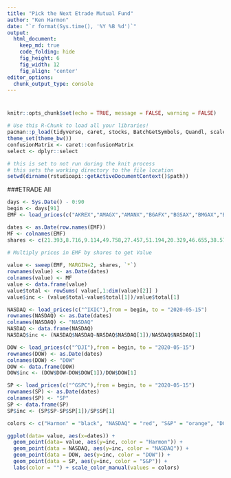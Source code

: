 ```yaml
---
title: "Pick the Next Etrade Mutual Fund"
author: "Ken Harmon"
date: "`r format(Sys.time(), '%Y %B %d')`"
output:
  html_document:  
    keep_md: true
    code_folding: hide
    fig_height: 6
    fig_width: 12
    fig_align: 'center'
editor_options: 
  chunk_output_type: console
---
```


# {.tabset .tabset-fade}

```r
knitr::opts_chunk$set(echo = TRUE, message = FALSE, warning = FALSE)
```

```r
# Use this R-Chunk to load all your libraries!
pacman::p_load(tidyverse, caret, stocks, BatchGetSymbols, Quandl, scales)
theme_set(theme_bw())
confusionMatrix <- caret::confusionMatrix
select <- dplyr::select
```

```r
# this is set to not run during the knit process
# this sets the working directory to the file location
setwd(dirname(rstudioapi::getActiveDocumentContext()$path))
```

###ETRADE All
```r
days <- Sys.Date() - 0:90
begin <- days[91]
EMF <- load_prices(c("AKREX","AMAGX","AMANX","BGAFX","BGSAX","BMGAX","BPTRX","DXQLX","DXSLX","FKDNX","FNCMX","GOLDX","INPIX","JAGTX","LDVAX","MFEGX","NBGEX","NNLEX","NNTWX","OBCHX","PGRTX","PGTAX","PRMTX","PYVAX","PYVLX","RMQHX","ROGSX","RYOCX","RYVYX","SEEKX","SFLNX","SMPIX","SVAAX","SWPPX","TEPSX","TMFGX","ULPIX","UOPIX"),from = begin, to = "2020-05-15")

dates <- as.Date(row.names(EMF))
MF <- colnames(EMF)
shares <- c(21.393,8.716,9.114,49.758,27.457,51.194,20.329,46.655,38.575,11.04,8.357,77.211,13.281,26.787,25.85,9.234,16.369,65.653,53.439,296.168,98.622,22.682,8.542,33.094,59.918,4.621,53.039,60.322,4.681,13.177,48.712,26.198,266.663,13.757,25.79,54.323,16.388,17.427)
 
# Multiply prices in EMF by shares to get Value

value <- sweep(EMF, MARGIN=2, shares, `*`)
rownames(value) <- as.Date(dates)
colnames(value) <- MF
value <- data.frame(value)
value$total <- rowSums( value[,1:dim(value)[2]] )
value$inc <- (value$total-value$total[1])/value$total[1] 

NASDAQ <- load_prices(c("^IXIC"),from = begin, to = "2020-05-15")
rownames(NASDAQ) <- as.Date(dates)
colnames(NASDAQ) <- "NASDAQ"
NASDAQ <- data.frame(NASDAQ)
NASDAQ$inc <- (NASDAQ$NASDAQ-NASDAQ$NASDAQ[1])/NASDAQ$NASDAQ[1]

DOW <- load_prices(c("^DJI"),from = begin, to = "2020-05-15")
rownames(DOW) <- as.Date(dates)
colnames(DOW) <- "DOW"
DOW <- data.frame(DOW)
DOW$inc <- (DOW$DOW-DOW$DOW[1])/DOW$DOW[1]

SP <- load_prices(c("^GSPC"),from = begin, to = "2020-05-15")
rownames(SP) <- as.Date(dates)
colnames(SP) <- "SP"
SP <- data.frame(SP)
SP$inc <- (SP$SP-SP$SP[1])/SP$SP[1]

colors <- c("Harmon" = "black", "NASDAQ" = "red", "S&P" = "orange", "DOW" = "blue")

ggplot(data= value, aes(x=dates)) + 
  geom_point(data= value, aes(y=inc, color = "Harmon")) +
  geom_point(data = NASDAQ, aes(y=inc, color = "NASDAQ")) +
  geom_point(data = DOW, aes(y=inc, color = "DOW")) +
  geom_point(data = SP, aes(y=inc, color = "S&P")) +
  labs(color = "") + scale_color_manual(values = colors)
```
